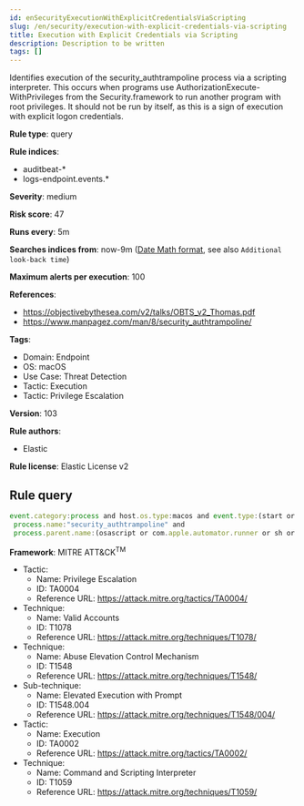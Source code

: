 ```yaml
---
id: enSecurityExecutionWithExplicitCredentialsViaScripting
slug: /en/security/execution-with-explicit-credentials-via-scripting
title: Execution with Explicit Credentials via Scripting
description: Description to be written
tags: []
---
```


<div id="execution-with-explicit-credentials-via-scripting"></div>

Identifies execution of the security_authtrampoline process via a scripting interpreter. This occurs when programs use AuthorizationExecute-WithPrivileges from the Security.framework to run another program with root privileges. It should not be run by itself, as this is a sign of execution with explicit logon credentials.

**Rule type**: query

**Rule indices**: 

* auditbeat-*
* logs-endpoint.events.*

**Severity**: medium

**Risk score**: 47

**Runs every**: 5m

**Searches indices from**: now-9m ([Date Math format](((ref))/common-options.html#date-math), see also <DocLink id="enSecurityRulesUiCreate" section="set-the-rules-schedule">`Additional look-back time`</DocLink>)

**Maximum alerts per execution**: 100

**References**: 

* https://objectivebythesea.com/v2/talks/OBTS_v2_Thomas.pdf
* https://www.manpagez.com/man/8/security_authtrampoline/

**Tags**: 

* Domain: Endpoint
* OS: macOS
* Use Case: Threat Detection
* Tactic: Execution
* Tactic: Privilege Escalation

**Version**: 103

**Rule authors**: 

* Elastic

**Rule license**: Elastic License v2

## Rule query

```js
event.category:process and host.os.type:macos and event.type:(start or process_started) and
 process.name:"security_authtrampoline" and
 process.parent.name:(osascript or com.apple.automator.runner or sh or bash or dash or zsh or python* or Python or perl* or php* or ruby or pwsh)

```

**Framework**: MITRE ATT&CK<sup>TM</sup>

* Tactic:
    * Name: Privilege Escalation
    * ID: TA0004
    * Reference URL: https://attack.mitre.org/tactics/TA0004/
* Technique:
    * Name: Valid Accounts
    * ID: T1078
    * Reference URL: https://attack.mitre.org/techniques/T1078/
* Technique:
    * Name: Abuse Elevation Control Mechanism
    * ID: T1548
    * Reference URL: https://attack.mitre.org/techniques/T1548/
* Sub-technique:
    * Name: Elevated Execution with Prompt
    * ID: T1548.004
    * Reference URL: https://attack.mitre.org/techniques/T1548/004/
* Tactic:
    * Name: Execution
    * ID: TA0002
    * Reference URL: https://attack.mitre.org/tactics/TA0002/
* Technique:
    * Name: Command and Scripting Interpreter
    * ID: T1059
    * Reference URL: https://attack.mitre.org/techniques/T1059/

